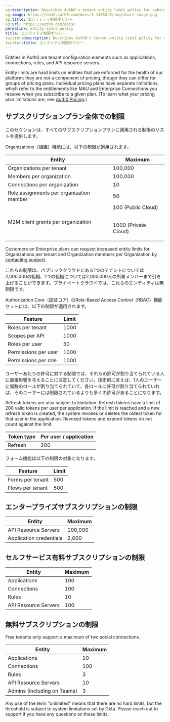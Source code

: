 ```yaml
---
og:description: Describes Auth0's tenant entity limit policy for subscribers.
og:image: https://cdn2.auth0.com/docs/1.14553.0/img/share-image.png
og:title: エンティティ制限ポリシー
og:url: https://auth0.com/docs/
permalink: entity-limit-policy
title: エンティティ制限ポリシー
twitter:description: Describes Auth0's tenant entity limit policy for subscribers.
twitter:title: エンティティ制限ポリシー
---
```


Entities in Auth0 are tenant configuration elements such as applications, connections, rules, and API <Tooltip tip="Resource Server: Server hosting protected resources. Resource servers accept and respond to protected resource requests." cta="View Glossary" href="/docs/glossary?term=resource+servers">resource servers</Tooltip>.

<Warning>

Entity limits are hard limits on entities that are enforced for the health of our platform; they are not a component of pricing, though they can differ for groups of pricing plans. Individual pricing plans have separate limitations, which refer to the entitlements like MAU and Enterprise Connections you receive when you subscribe to a given plan. (To learn what your pricing plan limitations are, see [Auth0 Pricing](https://auth0.com/pricing/).)

</Warning>

## サブスクリプションプラン全体での制限

このセクションは、すべてのサブスクリプションプランに適用される制限のリストを提供します。

Organizations（組織）機能には、以下の制限が適用されます。

<table class="table"><thead>
<tr>
<th><strong>Entity</strong></th>
<th><strong>Maximum</strong></th>
</tr>
</thead>
<tbody>
<tr>
<td>Organizations per tenant</td>
<td>100,000</td>
</tr>
<tr>
<td>Members per organization</td>
<td>100,000</td>
</tr>
<tr>
<td>Connections per organization</td>
<td>10</td>
</tr>
<tr>
<td>Role assignments per organization member</td>
<td>50</td>
</tr>
<tr>
<td>M2M client grants per organization</td>
<td>100 (Public Cloud)<p><br/>1000 (Private Cloud)<br/></p></td>
</tr>
</tbody>
</table>

Customers on Enterprise plans can request increased entity limits for Organizations per tenant and Organization members per Organization by [contacting support](https://support.auth0.com/).

これらの制限は、パブリッククラウドにある1つのテナントについては2,000,000の組織、1つの組織については2,000,000人の所属メンバーまで引き上げることができます。プライベートクラウドでは、これらのエンティティは無制限です。

Authorization Core（認証コア）のRole-Based Access Control（RBAC）機能セットには、以下の制限が適用されます。

<table class="table"><thead>
<tr>
<th><strong>Feature</strong></th>
<th><strong>Limit</strong></th>
</tr>
</thead>
<tbody>
<tr>
<td>Roles per tenant</td>
<td>1000</td>
</tr>
<tr>
<td>Scopes per API</td>
<td>1000</td>
</tr>
<tr>
<td>Roles per user</td>
<td>50</td>
</tr>
<tr>
<td>Permissions per user</td>
<td>1000</td>
</tr>
<tr>
<td>Permissions per role</td>
<td>1000</td>
</tr>
</tbody>
</table>

ユーザーあたりの許可に対する制限では、それらの許可が割り当てられている人に直接影響を与えることに注意してください。技術的に言えば、1人のユーザーに複数のロールが割り当てられていて、各ロールに許可が割り当てられていれば、そのユーザーには制限されているよりも多くの許可があることになります。

<Tooltip tip="Refresh Token: Token used to obtain a renewed Access Token without forcing users to log in again." cta="View Glossary" href="/docs/glossary?term=Refresh+tokens">Refresh tokens</Tooltip> are also subject to limitation. Refresh tokens have a limit of 200 valid tokens per user per application. If the limit is reached and a new refresh token is created, the system revokes or deletes the oldest token for that user in the application. Revoked tokens and expired tokens do not count against the limit.

<table class="table"><thead>
<tr>
<th><strong>Token type</strong></th>
<th><strong>Per user / application</strong></th>
</tr>
</thead>
<tbody>
<tr>
<td>Refresh</td>
<td>200</td>
</tr>
</tbody>
</table>

フォーム機能は以下の制限の対象となります。

<table class="table"><thead>
<tr>
<th><strong>Feature</strong></th>
<th><strong>Limit</strong></th>
</tr>
</thead>
<tbody>
<tr>
<td>Forms per tenant</td>
<td>500</td>
</tr>
<tr>
<td>Flows per tenant</td>
<td>500</td>
</tr>
</tbody>
</table>

## エンタープライズサブスクリプションの制限

<table class="table"><thead>
<tr>
<th><strong>Entity</strong></th>
<th><strong>Maximum</strong></th>
</tr>
</thead>
<tbody>
<tr>
<td>API Resource Servers</td>
<td>100,000</td>
</tr>
<tr>
<td>Application credentials</td>
<td>2,000</td>
</tr>
</tbody>
</table>

## セルフサービス有料サブスクリプションの制限

<table class="table"><thead>
<tr>
<th><strong>Entity</strong></th>
<th><strong>Maximum</strong></th>
</tr>
</thead>
<tbody>
<tr>
<td>Applications</td>
<td>100</td>
</tr>
<tr>
<td>Connections</td>
<td>100</td>
</tr>
<tr>
<td>Rules</td>
<td>10</td>
</tr>
<tr>
<td>API Resource Servers</td>
<td>100</td>
</tr>
</tbody>
</table>

## 無料サブスクリプションの制限

<Callout icon="file-lines" color="#0EA5E9" iconType="regular">

Free tenants only support a maximum of two social connections.

</Callout>

<table class="table"><thead>
<tr>
<th><strong>Entity</strong></th>
<th><strong>Maximum</strong></th>
</tr>
</thead>
<tbody>
<tr>
<td>Applications</td>
<td>10</td>
</tr>
<tr>
<td>Connections</td>
<td>100</td>
</tr>
<tr>
<td>Rules</td>
<td>3</td>
</tr>
<tr>
<td>API Resource Servers</td>
<td>10</td>
</tr>
<tr>
<td>Admins (including on Teams)</td>
<td>3</td>
</tr>
</tbody>
</table>

<Callout icon="file-lines" color="#0EA5E9" iconType="regular">

Any use of the term "unlimited" means that there are no hard limits, but the threshold is subject to system limitations set by Okta. Please reach out to support if you have any questions on these limits.

</Callout>